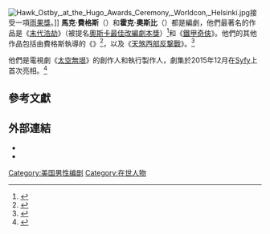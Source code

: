 {{noteTA
|G1=Movie
|1=zh-tw:預知死劫; zh-cn:第一场雪;
}}
[[File:Hawk_Ostby,_at_the_Hugo_Awards_Ceremony,_Worldcon,_Helsinki.jpg|thumb]]接受一項[[雨果獎|雨果獎]]。]]
'''馬克·費格斯'''（{{lang-en|'''Mark Fergus'''}}）和'''霍克·奧斯比'''（{{lang-en|'''Hawk Ostby'''}}）都是編劇，他們最著名的作品是《[[末代浩劫|末代浩劫]]》（被提名[[奧斯卡最佳改編劇本獎|奧斯卡最佳改編劇本獎]]）<ref>{{Cite web |url = https://www.moviefone.com/2007/02/11/children-of-men-who-really-wrote-the-script/ |title = Children of Men: Who Really Wrote the Script? |date = 2007-02-11 |publisher = Moviefone |language = en |access-date = 2017-04-09 |archive-url = https://web.archive.org/web/20160904101918/http://www.moviefone.com/2007/02/11/children-of-men-who-really-wrote-the-script/ |archive-date = 2016-09-04 |dead-url = yes }}</ref>和《[[鐵甲奇俠_(電影)|鐵甲奇俠]]》。他們的其他作品包括由費格斯執導的《{{link-en|預知死劫|First Snow (2006 film)}}》<ref>{{Cite web |url = http://www.comingsoon.net/movies/features/19450-exclusive-first-snow-s-mark-fergus |title = Exclusive: First Snow 's Mark Fergus |author = Edward Douglas |date = 2007-03-21 |publisher = comingsoon.net |language = en |accessdate = 2017-04-09 |archive-date = 2019-08-20 |archive-url = https://web.archive.org/web/20190820001439/https://www.comingsoon.net/movies/features/19450-exclusive-first-snow-s-mark-fergus |dead-url = no }}</ref>，以及《[[天煞西部反撃戰|天煞西部反撃戰]]》。<ref>{{Cite web |url = http://www.aintitcool.com/node/50030 |title = Nordling Interviews Mark Fergus And Hawk Ostby! COWBOYS & ALIENS! AKIRA! TOMB RAIDER! THE WORLD AFTER! |date = 2011-06-14 |publisher = Aint It Cool News |language = en |accessdate = 2017-04-09 |archive-date = 2018-12-07 |archive-url = https://web.archive.org/web/20181207110354/http://www.aintitcool.com/node/50030 |dead-url = no }}</ref>

他們是電視劇《[[太空無垠|太空無垠]]》的創作人和執行製作人，劇集於2015年12月在[[Syfy|Syfy]]上首次亮相。<ref>{{Cite web |url = http://deadline.com/2014/04/syfy-fives-10-episode-order-to-space-opera-the-expanse-from-mark-fergus-hawk-ostby-alcon-entertainment-713799/ |title = Syfy Gives 10-Episode Order To Space Opera 'The Expanse' From Mark Fergus & Hawk Ostby, Alcon Entertainment |author = Nellie Andreeva |date = 2014-04-11 |publisher = Deadline |language = en |accessdate = 2017-04-09 |archive-date = 2020-02-22 |archive-url = https://web.archive.org/web/20200222202400/https://deadline.com/2014/04/syfy-fives-10-episode-order-to-space-opera-the-expanse-from-mark-fergus-hawk-ostby-alcon-entertainment-713799/ |dead-url = no }}</ref>

== 參考文獻 ==
{{Reflist}}

== 外部連結 ==
*{{IMDb name|1318843|Mark Fergus}}
*{{IMDb name|1319757|Hawk Ostby}}

[[Category:美国男性编剧|Category:美国男性编剧]]
[[Category:在世人物|Category:在世人物]]
{{電影導演小作品}}